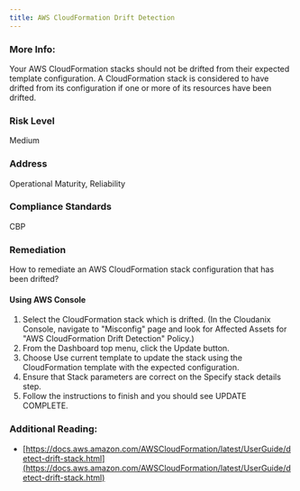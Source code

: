 ```yaml
---
title: AWS CloudFormation Drift Detection
---
```


### More Info:

Your AWS CloudFormation stacks should not be drifted from their expected template configuration. A CloudFormation stack is considered to have drifted from its configuration if one or more of its resources have been drifted.

### Risk Level

Medium

### Address

Operational Maturity, Reliability

### Compliance Standards

CBP

### Remediation

How to remediate an AWS CloudFormation stack configuration that has been drifted?

#### Using AWS Console

1. Select the CloudFormation stack which is drifted.
    (In the Cloudanix Console, navigate to "Misconfig" page and look for Affected Assets for "AWS CloudFormation Drift Detection" Policy.)
2. From the Dashboard top menu, click the Update button.
3. Choose Use current template to update the stack using the CloudFormation template with the expected configuration.
4. Ensure that Stack parameters are correct on the Specify stack details step.
5. Follow the instructions to finish and you should see UPDATE COMPLETE.


### Additional Reading:

- [https://docs.aws.amazon.com/AWSCloudFormation/latest/UserGuide/detect-drift-stack.html](https://docs.aws.amazon.com/AWSCloudFormation/latest/UserGuide/detect-drift-stack.html)
